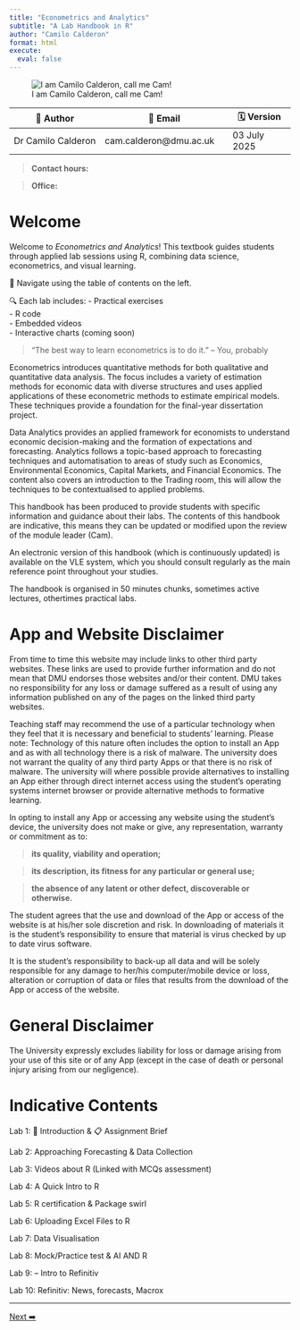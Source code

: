 ```yaml
---
title: "Econometrics and Analytics"
subtitle: "A Lab Handbook in R"
author: "Camilo Calderon"
format: html
execute: 
  eval: false
---
```


![I am Camilo Calderon, call me Cam!](/images/image1.png)

| 👤 **Author**          | 📧 **Email**                    | 🗓️ **Version**  |
|------------------------|----------------------------------|-----------------|
| Dr Camilo Calderon     | cam.calderon@dmu.ac.uk           | 03 July 2025    |

 
> **Contact hours:**

> **Office:**   


# Welcome

Welcome to *Econometrics and Analytics*! This textbook guides students through applied lab sessions using R, combining data science, econometrics, and visual learning.

📘 Navigate using the table of contents on the left.

🔍 Each lab includes:
- Practical exercises  
- R code  
- Embedded videos  
- Interactive charts (coming soon)  

> “The best way to learn econometrics is to do it.” – You, probably

Econometrics introduces quantitative methods for both qualitative and quantitative data analysis. The focus includes a variety of estimation methods for economic data with diverse structures and uses applied applications of these econometric methods to estimate empirical models.  These techniques provide a foundation for the final-year dissertation project.

 

Data Analytics provides an applied framework for economists to understand economic decision-making and the formation of expectations and forecasting. Analytics follows a topic-based approach to forecasting techniques and automatisation to areas of study such as Economics, Environmental Economics, Capital Markets, and Financial Economics. The content also covers an introduction to the Trading room, this will allow the techniques to be contextualised to applied problems. 

This handbook has been produced to provide students with specific information and guidance about their labs. The contents of this handbook are indicative, this means they can be updated or modified upon the review of the module leader (Cam).

An electronic version of this handbook (which is continuously updated) is available on the VLE system, which you should consult regularly as the main reference point throughout your studies.

The handbook is organised in 50 minutes chunks, sometimes active lectures, othertimes practical labs.

# App and Website Disclaimer
From time to time this website may include links to other third party websites. These links are used to provide further information and do not mean that DMU endorses those websites and/or their content. DMU takes no responsibility for any loss or damage suffered as a result of using any information published on any of the pages on the linked third party websites.

Teaching staff may recommend the use of a particular technology when they feel that it is necessary and beneficial to students’ learning.  Please note:  Technology of this nature often includes the option to install an App and as with all technology there is a risk of malware.  The university does not warrant the quality of any third party Apps or that there is no risk of malware.  The university will where possible provide alternatives to installing an App either through direct internet access using the student’s operating systems internet browser or provide alternative methods to formative learning.

In opting to install any App or accessing any website using the student’s device, the university does not make or give, any representation, warranty or commitment as to:

> **its quality, viability and operation;**

> **its description, its fitness for any particular or general use;**

> **the absence of any latent or other defect, discoverable or otherwise.**

The student agrees that the use and download of the App or access of the website is at his/her sole discretion and risk.  In downloading of materials it is the student’s responsibility to ensure that material is virus checked by up to date virus software.

It is the student’s responsibility to back-up all data and will be solely responsible for any damage to her/his computer/mobile device or loss, alteration or corruption of data or files that results from the download of the App or access of the website. 

# General Disclaimer

The University expressly excludes liability for loss or damage arising from your use of this site or of any App (except in the case of death or personal injury arising from our negligence).

# Indicative Contents

Lab 1: 📄 Introduction &  📋 Assignment Brief

Lab 2: Approaching Forecasting & Data Collection

Lab 3: Videos about R (Linked with MCQs assessment)

Lab 4: A Quick Intro to R

Lab 5: R certification & Package swirl

Lab 6: Uploading Excel Files to R

Lab 7: Data Visualisation

Lab 8: Mock/Practice test & AI AND R

Lab 9: – Intro to Refinitiv

Lab 10: Refinitiv: News, forecasts, Macrox


---

[Next ➡️](labs/part001.html)